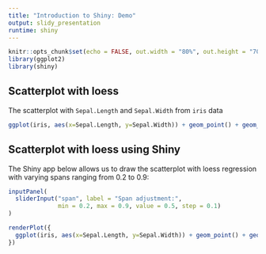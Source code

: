 ---
title: "Introduction to Shiny: Demo"
output: slidy_presentation
runtime: shiny
---

```{r setup, include=FALSE}
knitr::opts_chunk$set(echo = FALSE, out.width = "80%", out.height = "70%")
library(ggplot2)
library(shiny)
```

## Scatterplot with loess

The scatterplot with `Sepal.Length` and `Sepal.Width` from `iris` data

```{r scatterplot}
ggplot(iris, aes(x=Sepal.Length, y=Sepal.Width)) + geom_point() + geom_smooth(method="loess", formula=y~x, se=FALSE, span=0.75) + theme_bw()
```


## Scatterplot with loess using Shiny

The Shiny app below allows us to draw the scatterplot with loess regression with varying spans ranging from 0.2 to 0.9:

```{r scatterplot_shiny}
inputPanel(
  sliderInput("span", label = "Span adjustment:",
              min = 0.2, max = 0.9, value = 0.5, step = 0.1)
)

renderPlot({
  ggplot(iris, aes(x=Sepal.Length, y=Sepal.Width)) + geom_point() + geom_smooth(method="loess", formula=y~x, se=FALSE, span=input$span) + theme_bw()
})  
```

